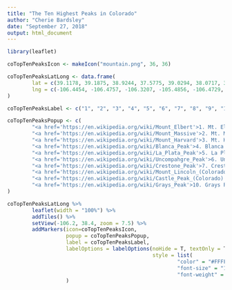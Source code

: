---
title: "The Ten Highest Peaks in Colorado"
author: "Cherie Bardsley"
date: "September 27, 2018"
output: html_document
---

```{r, echo=FALSE}
library(leaflet)

coTopTenPeaksIcon <- makeIcon("mountain.png", 36, 36)

coTopTenPeaksLatLong <- data.frame(
        lat = c(39.1178, 39.1875, 38.9244, 37.5775, 39.0294, 38.0717, 37.9669, 39.3515, 39.0097, 39.6339),
        lng = c(-106.4454, -106.4757, -106.3207, -105.4856, -106.4729, -107.4621, -105.5855, -106.1116, -106.8614, -105.8176)
)

coTopTenPeaksLabel <- c("1", "2", "3", "4", "5", "6", "7", "8", "9", "10")

coTopTenPeaksPopup <- c(
        "<a href='https://en.wikipedia.org/wiki/Mount_Elbert'>1. Mt. Elbert, 14,440 ft</a>",
        "<a href='https://en.wikipedia.org/wiki/Mount_Massive'>2. Mt. Massive, 14,428 ft</a>",
        "<a href='https://en.wikipedia.org/wiki/Mount_Harvard'>3. Mt. Harvard, 14,421 ft</a>",
        "<a href='https://en.wikipedia.org/wiki/Blanca_Peak'>4. Blanca Peak, 14,351 ft</a>",
        "<a href='https://en.wikipedia.org/wiki/La_Plata_Peak'>5. La Plata Peak, 14,343 ft</a>",
        "<a href='https://en.wikipedia.org/wiki/Uncompahgre_Peak'>6. Uncompahgre Peak, 14,321 ft</a>",
        "<a href='https://en.wikipedia.org/wiki/Crestone_Peak'>7. Crestone Peak, 14,300 ft</a>",
        "<a href='https://en.wikipedia.org/wiki/Mount_Lincoln_(Colorado)'>8. Mt. Lincoln, 14,293 ft</a>",
        "<a href='https://en.wikipedia.org/wiki/Castle_Peak_(Colorado)'>9. Castle Peak, 14,279 ft</a>",
        "<a href='https://en.wikipedia.org/wiki/Grays_Peak'>10. Grays Peak, 14,278 ft</a>"
)

coTopTenPeaksLatLong %>%
        leaflet(width = "100%") %>%
        addTiles() %>%
        setView(-106.2, 38.4, zoom = 7.5) %>%
        addMarkers(icon=coTopTenPeaksIcon,
                   popup = coTopTenPeaksPopup,
                   label = coTopTenPeaksLabel,
                   labelOptions = labelOptions(noHide = T, textOnly = T, direction = "bottom",
                                               style = list(
                                                       "color" = "#FFFF00",
                                                       "font-size" = "18px",
                                                       "font-weight" = "bold"))
                   )
```

